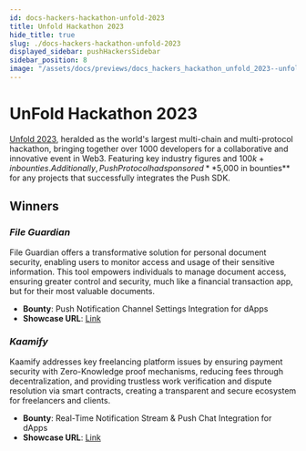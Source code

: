 ```yaml
---
id: docs-hackers-hackathon-unfold-2023
title: Unfold Hackathon 2023
hide_title: true
slug: ./docs-hackers-hackathon-unfold-2023
displayed_sidebar: pushHackersSidebar
sidebar_position: 8
image: "/assets/docs/previews/docs_hackers_hackathon_unfold_2023--unfold_hackathon_2023.png"
---
```


# UnFold Hackathon 2023

[Unfold 2023](https://unfoldweb3.com), heralded as the world's largest multi-chain and multi-protocol hackathon, bringing together over 1000 developers for a collaborative and innovative event in Web3. Featuring key industry figures and $100k+ in bounties. Additionally, Push Protocol had sponsored **$5,000 in bounties** for any projects that successfully integrates the Push SDK.

## Winners

### _File Guardian_

File Guardian offers a transformative solution for personal document security, enabling users to monitor access and usage of their sensitive information. This tool empowers individuals to manage document access, ensuring greater control and security, much like a financial transaction app, but for their most valuable documents.

- **Bounty**: Push Notification Channel Settings Integration for dApps
- **Showcase URL**: [Link](https://devfolio.co/projects/file-gaurdian-65df)

### _Kaamify_

Kaamify addresses key freelancing platform issues by ensuring payment security with Zero-Knowledge proof mechanisms, reducing fees through decentralization, and providing trustless work verification and dispute resolution via smart contracts, creating a transparent and secure ecosystem for freelancers and clients.

- **Bounty**: Real-Time Notification Stream & Push Chat Integration for dApps
- **Showcase URL**: [Link](https://devfolio.co/projects/kaamify-9378)
